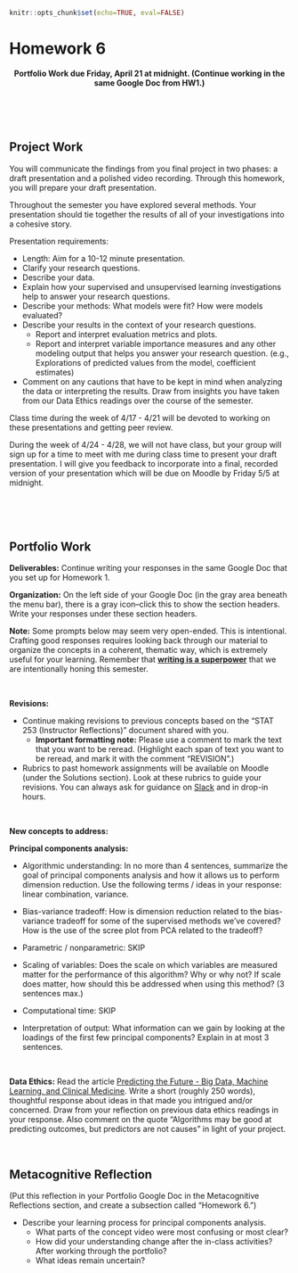 ```r
knitr::opts_chunk$set(echo=TRUE, eval=FALSE)
```

# Homework 6 {-}

<center>
**Portfolio Work due Friday, April 21 at midnight. (Continue working in the same Google Doc from HW1.)**
</center>



<br><br><br>



## Project Work {-}

You will communicate the findings from you final project in two phases: a draft presentation and a polished video recording. Through this homework, you will prepare your draft presentation.

Throughout the semester you have explored several methods. Your presentation should tie together the results of all of your investigations into a cohesive story.

Presentation requirements:

- Length: Aim for a 10-12 minute presentation.
- Clarify your research questions.
- Describe your data.
- Explain how your supervised and unsupervised learning investigations help to answer your research questions.
- Describe your methods: What models were fit? How were models evaluated?
- Describe your results in the context of your research questions.
    - Report and interpret evaluation metrics and plots.
    - Report and interpret variable importance measures and any other modeling output that helps you answer your research question. (e.g., Explorations of predicted values from the model, coefficient estimates)
- Comment on any cautions that have to be kept in mind when analyzing the data or interpreting the results. Draw from insights you have taken from our Data Ethics readings over the course of the semester.

Class time during the week of 4/17 - 4/21 will be devoted to working on these presentations and getting peer review.

During the week of 4/24 - 4/28, we will not have class, but your group will sign up for a time to meet with me during class time to present your draft presentation. I will give you feedback to incorporate into a final, recorded version of your presentation which will be due on Moodle by Friday 5/5 at midnight.


<br><br><br>



## Portfolio Work {-}

**Deliverables:** Continue writing your responses in the same Google Doc that you set up for Homework 1.

**Organization:** On the left side of your Google Doc (in the gray area beneath the menu bar), there is a gray icon--click this to show the section headers. Write your responses under these section headers.

**Note:** Some prompts below may seem very open-ended. This is intentional. Crafting good responses requires looking back through our material to organize the concepts in a coherent, thematic way, which is extremely useful for your learning. Remember that **[writing is a superpower](https://twitter.com/david_perell/status/1411871612702543872)** that we are intentionally honing this semester.

<br>

**Revisions:**

- Continue making revisions to previous concepts based on the "STAT 253 (Instructor Reflections)" document shared with you.
    - **Important formatting note:** Please use a comment to mark the text that you want to be reread. (Highlight each span of text you want to be reread, and mark it with the comment "REVISION".)

- Rubrics to past homework assignments will be available on Moodle (under the Solutions section). Look at these rubrics to guide your revisions. You can always ask for guidance on [Slack](https://stat253-spring2023.slack.com) and in drop-in hours.

<br>

**New concepts to address:**

**Principal components analysis:**

- Algorithmic understanding: In no more than 4 sentences, summarize the goal of principal components analysis and how it allows us to perform dimension reduction. Use the following terms / ideas in your response: linear combination, variance.

- Bias-variance tradeoff: How is dimension reduction related to the bias-variance tradeoff for some of the supervised methods we've covered? How is the use of the scree plot from PCA related to the tradeoff?

- Parametric / nonparametric: SKIP

- Scaling of variables: Does the scale on which variables are measured matter for the performance of this algorithm? Why or why not? If scale does matter, how should this be addressed when using this method? (3 sentences max.)

- Computational time: SKIP

- Interpretation of output: What information can we gain by looking at the loadings of the first few principal components? Explain in at most 3 sentences.


<br>

**Data Ethics:** Read the article [Predicting the Future - Big Data, Machine Learning, and Clinical Medicine](https://www.ncbi.nlm.nih.gov/pmc/articles/PMC5070532/pdf/nihms821556.pdf). Write a short (roughly 250 words), thoughtful response about ideas in that made you intrigued and/or concerned. Draw from your reflection on previous data ethics readings in your response. Also comment on the quote "Algorithms may be good at predicting outcomes, but predictors are not causes" in light of your project.


<br>


## Metacognitive Reflection {-}

(Put this reflection in your Portfolio Google Doc in the Metacognitive Reflections section, and create a subsection called "Homework 6.")

- Describe your learning process for principal components analysis.
    - What parts of the concept video were most confusing or most clear?
    - How did your understanding change after the in-class activities? After working through the portfolio?
    - What ideas remain uncertain?

